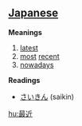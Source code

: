 == [[Japanese]] ==

'''Meanings'''
#[[latest]]
#[[most]] [[recent]]
#[[nowadays]]

'''Readings'''
*[[さいきん]] (saikin)

[[hu:最近]]